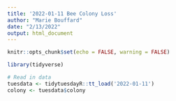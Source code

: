 ```yaml
---
title: '2022-01-11 Bee Colony Loss'
author: "Marie Bouffard"
date: "2/13/2022"
output: html_document
---
```


```r
knitr::opts_chunk$set(echo = FALSE, warning = FALSE)

library(tidyverse)

# Read in data
tuesdata <- tidytuesdayR::tt_load('2022-01-11')
colony <- tuesdata$colony

```

